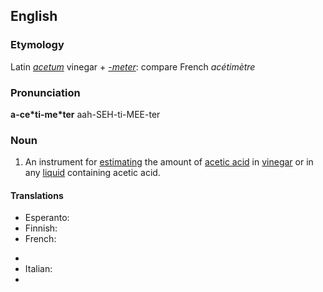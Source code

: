 ==English==

===Etymology===
Latin ''[[acetum]]'' vinegar + ''[[-meter]]'': compare French ''acétimètre''

===Pronunciation===
'''a-ce*ti-me*ter'''
aah-SEH-ti-MEE-ter

===Noun===
{{en-noun}}

# An instrument for [[estimating]] the amount of [[acetic acid]] in [[vinegar]] or in any [[liquid]] containing acetic acid.

====Translations====
{{trans-top|an instrument}}
* Esperanto: {{t|eo|acetimetro}}
*Finnish: {{t-|fi|asetometri}}
*French: {{t-|fr|acétimètre}}
{{trans-mid}}
* {{trreq|German}}
*Italian: {{t-|it|acetimetro}}
* {{trreq|Spanish}}
{{trans-bottom}}